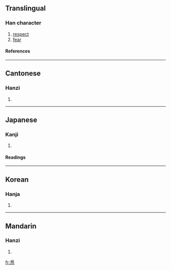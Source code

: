 ==Translingual==
===Han character===
{{Han char|rn=61|rad=心|as=08|sn=12|four=|canj=日竹心 (AHP)}}
# [[respect]]
# [[fear]]
====References====
{{Han ref|kx=0391.010|hdz=42311.030|uh=60D6|ud=24790}}
----
==Cantonese==
===Hanzi===
{{yue-hanzi|jyut=|y=tik4}}
# {{defn|Cantonese}}
----
==Japanese==
===Kanji===
{{ja-kanji|grade=|rs=心08}}
# {{defn|Japanese}} 
====Readings====
{{ja-readings|on=[[てき]] (teki), [[ちゃく]] (chaku)|kun=[[つつしむ]] (tsutsushimu)}}
----
==Korean==
===Hanja===
{{ko-hanja|hangeul=척|eumhun=|rv=cheok|mr=ch'ŏk|y=chek}}
# {{defn|Korean}}
----
==Mandarin==
===Hanzi===
{{cmn-hanzi|pin=[[tì]] ([[ti4]])|wg=t'i<sup>4</sup>}}
# {{defn|Mandarin}}

[[fr:惖]]